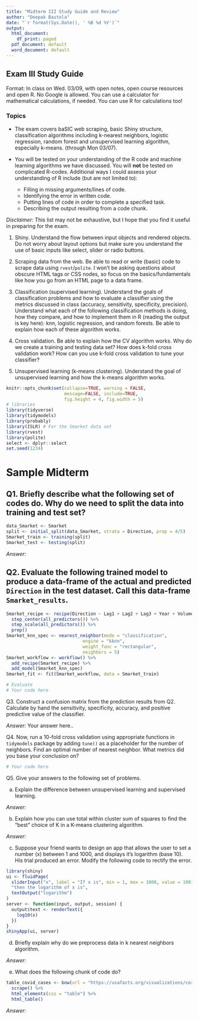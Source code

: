 ```yaml
---
title: "Midterm III Study Guide and Review"
author: "Deepak Bastola"
date: "`r format(Sys.Date(), ' %B %d %Y')`"
output:
  html_document:
    df_print: paged
  pdf_document: default
  word_document: default
---
```


## Exam III Study Guide

Format: In class on Wed. 03/09, with open notes, open course resources and open R. No Google is allowed. You can use a calculator for mathematical calculations, if needed. You can use R for calculations too!

### Topics

- The exam covers baSIC web scraping, basic Shiny structure, classification algorithms including k-nearest neighbors, logistic regression, random forest and unsupervised learning algorithm, especially k-means. (through Mon 03/07). 

- You will be tested on your understanding of the R code and machine learning algorithms we have discussed. You will **not** be tested on complicated R-codes. Additional ways I could assess your understanding of R include (but are not limited to):

  - Filling in missing arguments/lines of code.
  - Identifying the error in written code.
  - Putting lines of code in order to complete a specified task.
  - Describing the output resulting from a code chunk.

*Disclaimer:* This list may not be exhaustive, but I hope that you find it useful in preparing for the exam.

1. Shiny. Understand the flow between input objects and rendered objects. Do not worry about layout options but make sure you understand the use of basic inputs like select, slider or radio buttons.

2. Scraping data from the web. Be able to read or write (basic) code to scrape data using `rvest`/`polite`. I won’t be asking questions about obscure HTML tags or CSS nodes, so focus on the basics/fundamentals like how you go from an HTML page to a data frame.

3. Classification (supervised learning). Understand the goals of classification problems and how to evaluate a classifier using the metrics discussed in class (accuracy, sensitivity, specificity, precision). Understand what each of the following classification methods is doing, how they compare, and how to implement them in R (reading the output is key here): knn, logistic regression, and random forests. Be able to explain how each of these algorithm works.

4. Cross validation. Be able to explain how the CV algorithm works. Why do we create a training and testing data set? How does k-fold cross validation work? How can you use k-fold cross validation to tune your classifier?

5. Unsupervised learning (k-means clustering). Understand the goal of unsupervised learning and how the k-means algorithm works.


```r
knitr::opts_chunk$set(collapse=TRUE, warning = FALSE, 
                      message=FALSE, include=TRUE, 
                      fig.height = 4, fig.width = 5)
# libraries
library(tidyverse)
library(tidymodels)
library(probably)
library(ISLR) # For the Smarket data set
library(rvest)
library(polite)
select <- dplyr::select
set.seed(1234)
```

\newpage

# Sample Midterm


## Q1. Briefly describe what the following set of codes do. Why do we need to split the data into training and test set?

```r
data_Smarket <- Smarket
split <- initial_split(data_Smarket, strata = Direction, prop = 4/5)
Smarket_train <- training(split)
Smarket_test <- testing(split)
```

*Answer:*

## Q2. Evaluate the following trained model to produce a data-frame of the actual and predicted `Direction` in the test dataset. Call this data-frame `Smarket_results`.

```r
Smarket_recipe <- recipe(Direction ~ Lag1 + Lag2 + Lag3 + Year + Volume, data = Smarket_train) %>% 
  step_center(all_predictors()) %>% 
  step_scale(all_predictors()) %>%
  prep()
Smarket_knn_spec <- nearest_neighbor(mode = "classification",
                             engine = "kknn",
                             weight_func = "rectangular",
                             neighbors = 5)
Smarket_workflow <- workflow() %>% 
  add_recipe(Smarket_recipe) %>%
  add_model(Smarket_knn_spec)
Smarket_fit <- fit(Smarket_workflow, data = Smarket_train)
```


```r
# Evaluate
# Your code here
```


Q3. Construct a confusion matrix from the prediction results from Q2. Calculate by hand the sensitivity, specificity, accuracy, and positive predictive value of the classifier.

*Answer:* Your answer here..



Q4. Now, run a 10-fold cross validation using appropriate functions in `tidymodels` package by adding `tune()` as a placeholder for the number of neighbors. Find an optimal number of nearest neighbor. What metrics did you base your conclusion on?

```r
# Your code here
```


Q5. Give your answers to the following set of problems.

a. Explain the difference between unsupervised learning and supervised learning. 

*Answer:*



b. Explain how you can use total within cluster sum of squares to find the "best" choice of K in a K-means clustering algorithm.

*Answer:*


c. Suppose your friend wants to design an app that allows the user to set a number (x) between 1 and 1000, and displays it's logarithm (base 10). His trial produced an error. Modify the following code to rectify the error.

```r
library(shiny)
ui <- fluidPage(
  sliderInput("x", label = "If x is", min = 1, max = 1000, value = 100),
  "then the logarithm of x is",
  textOutput("logarithm")
)
server <- function(input, output, session) {
  output$text <- renderText({ 
    log10(x)
  })
}
shinyApp(ui, server)
```


d. Briefly explain why do we preprocess data in k nearest neighbors algorithm.

*Answer:*



e. What does the following chunk of code do?

```r
table_covid_cases <- bow(url = "https://usafacts.org/visualizations/coronavirus-covid-19-spread-map/state/minnesota") %>% 
  scrape() %>%
  html_elements(css = "table") %>%
  html_table()
```

*Answer:*
